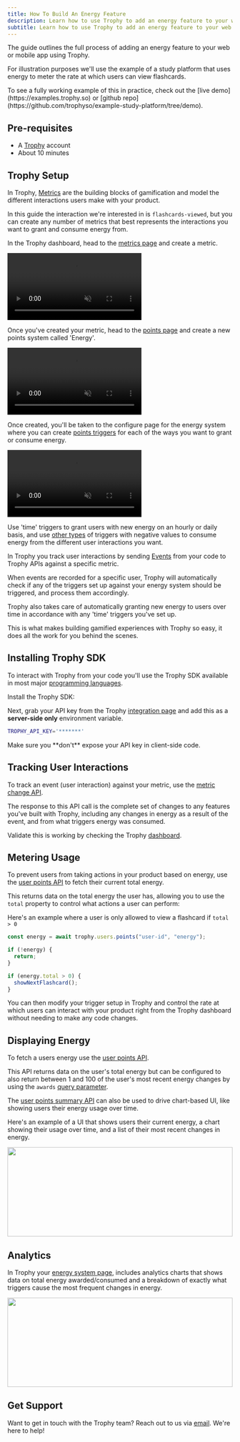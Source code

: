 ```yaml
---
title: How To Build An Energy Feature
description: Learn how to use Trophy to add an energy feature to your web or mobile app.
subtitle: Learn how to use Trophy to add an energy feature to your web or mobile app.
---
```



The guide outlines the full process of adding an energy feature to your web or mobile app using Trophy.

For illustration purposes we'll use the example of a study platform that uses energy to meter the rate at which users can view flashcards.

<Tip>
  To see a fully working example of this in practice, check out the [live
  demo](https://examples.trophy.so) or [github
  repo](https://github.com/trophyso/example-study-platform/tree/demo).
</Tip>

## Pre-requisites

- A [Trophy](https://app.trophy.so/sign-up) account
- About 10 minutes

## Trophy Setup

In Trophy, [Metrics](/platform/metrics) are the building blocks of gamification and model the different interactions users make with your product.

In this guide the interaction we're interested in is `flashcards-viewed`, but you can create any number of metrics that best represents the interactions you want to grant and consume energy from.

In the Trophy dashboard, head to the [metrics page](https://app.trophy.so/metrics) and create a metric.

<Frame>
  <video
    autoPlay
    muted
    loop
    playsInline
    className="w-full aspect-video"
    src="../assets/guides/achievements-feature/create_new_metric.mp4"
  ></video>
</Frame>

Once you've created your metric, head to the [points page](https://app.trophy.so/points) and create a new points system called 'Energy'.

<Frame>
  <video
    autoPlay
    muted
    loop
    playsInline
    className="w-full aspect-video"
    src="../assets/guides/xp-feature/create_system.mp4"
  ></video>
</Frame>

Once created, you'll be taken to the configure page for the energy system where you can create [points triggers](/platform/points#types-of-triggers) for each of the ways you want to grant or consume energy.

<Frame>
  <video
    autoPlay
    muted
    loop
    playsInline
    className="w-full aspect-video"
    src="../assets/guides/xp-feature/create_trigger.mp4"
  ></video>
</Frame>

Use 'time' triggers to grant users with new energy on an hourly or daily basis, and use [other types](/points#types-of-triggers) of triggers with negative values to consume energy from the different user interactions you want.

In Trophy you track user interactions by sending [Events](/platform/events) from your code to Trophy APIs against a specific metric.

When events are recorded for a specific user, Trophy will automatically check if any of the triggers set up against your energy system should be triggered, and process them accordingly.

Trophy also takes care of automatically granting new energy to users over time in accordance with any 'time' triggers you've set up.

This is what makes building gamified experiences with Trophy so easy, it does all the work for you behind the scenes.

## Installing Trophy SDK

To interact with Trophy from your code you'll use the Trophy SDK available in most major [programming languages](/api-reference/client-libraries).

Install the Trophy SDK:

<SDKInstallCommand />

Next, grab your API key from the Trophy [integration page](https://app.trophy.so/integration) and add this as a **server-side only** environment variable.

```bash
TROPHY_API_KEY='*******'
```

<Warning>
  Make sure you **don't** expose your API key in client-side code.
</Warning>

## Tracking User Interactions

To track an event (user interaction) against your metric, use the [metric change API](/api-reference/endpoints/metrics/send-a-metric-change-event).

<MetricChangeRequestBlock />

The response to this API call is the complete set of changes to any features you've built with Trophy, including any changes in energy as a result of the event, and from what triggers energy was consumed.

<MetricChangeResponseBlock />

Validate this is working by checking the Trophy [dashboard](https://app.trophy.so).

## Metering Usage

To prevent users from taking actions in your product based on energy, use the [user points API](/api-reference/endpoints/users/get-a-users-points) to fetch their current total energy.

<UserPointsRequest />

This returns data on the total energy the user has, allowing you to use the `total` property to control what actions a user can perform:

<UserEnergyResponse />

Here's an example where a user is only allowed to view a flashcard if `total > 0`

```ts
const energy = await trophy.users.points("user-id", "energy");

if (!energy) {
  return;
}

if (energy.total > 0) {
  showNextFlashcard();
}
```

You can then modify your trigger setup in Trophy and control the rate at which users can interact with your product right from the Trophy dashboard without needing to make any code changes.

## Displaying Energy

To fetch a users energy use the [user points API](/api-reference/endpoints/users/get-a-users-points).

<UserPointsRequest />

This API returns data on the user's total energy but can be configured to also return between 1 and 100 of the user's most recent energy changes by using the `awards` [query parameter](/api-reference/endpoints/users/get-a-users-points#parameter-awards).

<UserEnergyResponse />

The [user points summary API](/api-reference/endpoints/users/get-a-users-points-summary) can also be used to drive chart-based UI, like showing users their energy usage over time.

<UserPointsEventSummaryRequest />

Here's an example of a UI that shows users their current energy, a chart showing their usage over time, and a list of their most recent changes in energy.

<Frame>
  <img
    height="200"
    width="100%"
    noZoom
    src="../assets/guides/energy-feature/ui.png"
  />
</Frame>

## Analytics

In Trophy your [energy system page](https://app.trophy.so/points), includes analytics charts that shows data on total energy awarded/consumed and a breakdown of exactly what triggers cause the most frequent changes in energy.

<Frame>
  <img
    height="200"
    width="100%"
    noZoom
    src="../assets/guides/energy-feature/analytics.png"
  />
</Frame>

## Get Support

Want to get in touch with the Trophy team? Reach out to us via [email](mailto:support@trophy.so). We're here to help!

